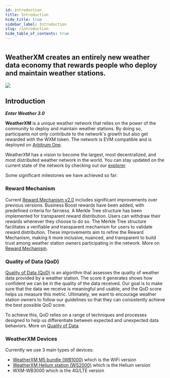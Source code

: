 ```yaml
---
id: introduction
title: Introduction
hide_title: true
sidebar_label: Introduction
slug: /introduction
hide_table_of_contents: true
---
```



<div class="row">
  <div class="col col--8">
    <div>
      <h1></h1>
      <h2 className="subtitle">WeatherXM creates an entirely new weather data economy that rewards people who deploy and maintain weather stations.</h2>
    </div>
  </div>
</div>

<div class="control">
  <img src={useBaseUrl("/img/project/introduction/wxm-network-banner.svg")} />
</div>

## Introduction
***Enter Weather 3.0***

**WeatherXM** is a unique weather network that relies on the power of the community to deploy and maintain weather stations.
By doing so, participants not only contribute to the network's growth but also get rewarded with the WXM token.
The network is EVM compatible and is deployed on [Arbitrum One](https://arbiscan.io/token/0xb6093b61544572ab42a0e43af08abafd41bf25a6). 

WeatherXM has a vision to become the largest, most decentralized, and most distributed weather network in the world.
You can stay updated on the current state of the network by checking out our [explorer](https://explorer.weatherxm.com).

Some significant milestones we have achieved so far:

### Reward Mechanism
Current [Reward Mechanism v2.0](/reward-mechanism) includes significant improvements over previous versions.
Business Boost rewards have been added, with predefined criteria for fairness.
A Merkle Tree structure has been implemented for transparent reward distribution.
Users can withdraw their rewards whenever they choose to do so.
The Merkle Tree structure facilitates a verifiable and transparent mechanism for users to validate reward distribution.
These improvements aim to refine the Reward Mechanism, making it more inclusive, nuanced, and transparent to build trust among weather station owners participating in the network.
More on [Reward Mechanism](/reward-mechanism).

### Quality of Data (QoD)
[Quality of Data (QoD)](/project/quality-of-data) is an algorithm that assesses the quality of weather data provided by a weather station. The score it generates shows how confident we can be in the quality of the data received. Our goal is to make sure that the data we receive is meaningful and usable, and the QoD score helps us measure this metric. Ultimately, we want to encourage weather station owners to follow our guidelines so that they can consistently achieve the best possible QoD score.

To achieve this, QoD relies on a range of techniques and processes designed to help us differentiate between expected and unexpected data behaviors.
More on [Quality of Data](/project/quality-of-data).

### WeatherXM Devices
Currently we use 3 main types of devices:
- [WeatherXM M5 bundle (WB1000)](/wxm-devices/wifi-m5-bundle/wxm-ws1000-introduction) which is the WiFi version
- [WeatherXM Helium station (WS2000)](/wxm-devices/helium-bundle/wxm-ws2000-introduction) which is the Helium version
-  WXM-WB3000 which is the 4G/LTE version










